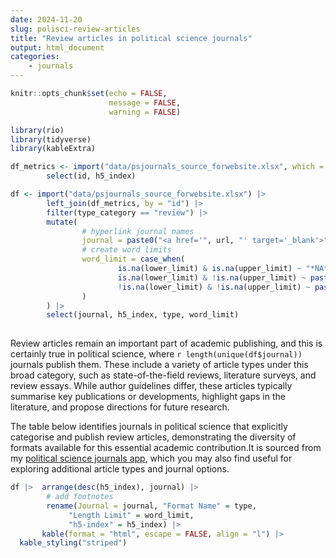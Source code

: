 ```yaml
---
date: 2024-11-20
slug: polisci-review-articles
title: "Review articles in political science journals"
output: html_document
categories:
    - journals
---
```


```r

knitr::opts_chunk$set(echo = FALSE,
                      message = FALSE,
                      warning = FALSE)

library(rio)
library(tidyverse)
library(kableExtra)

df_metrics <- import("data/psjournals_source_forwebsite.xlsx", which = "journal_metrics") |>
        select(id, h5_index)

df <- import("data/psjournals_source_forwebsite.xlsx") |>
        left_join(df_metrics, by = "id") |>
        filter(type_category == "review") |>
        mutate( 
                # hyperlink journal names
                journal = paste0("<a href='", url, "' target='_blank'>", journal, "</a>"),
                # create word limits
                word_limit = case_when(
                        is.na(lower_limit) & is.na(upper_limit) ~ "*NA*",
                        is.na(lower_limit) & !is.na(upper_limit) ~ paste0(upper_limit, " ", limit_unit),
                        !is.na(lower_limit) & !is.na(upper_limit) ~ paste0(lower_limit, " -- ", upper_limit, " ", limit_unit),
                )
        ) |>
        select(journal, h5_index, type, word_limit)
        
```

Review articles remain an important part of academic publishing, and this is certainly true in political science, where `r length(unique(df$journal))` journals publish them. These include a variety of article types under this broad category, such as state-of-the-field reviews, literature surveys, and review essays. While author guidelines differ, these articles typically summarise key publications or developments, highlight gaps in the literature, and propose directions for future research.

The table below identifies journals in political science that explicitly categorise and publish review articles, demonstrating the diversity of formats available for this essential academic contribution.It is sourced from my [political science journals app](https://resulumit.shinyapps.io/psjournals/), which you may also find useful for exploring additional article types and journal options.

```r
df |>  arrange(desc(h5_index), journal) |>
        # add footnotes
        rename(Journal = journal, "Format Name" = type,
             "Length Limit" = word_limit,
             "h5-index" = h5_index) |>
       kable(format = "html", escape = FALSE, align = "l") |>
  kable_styling("striped")

```

